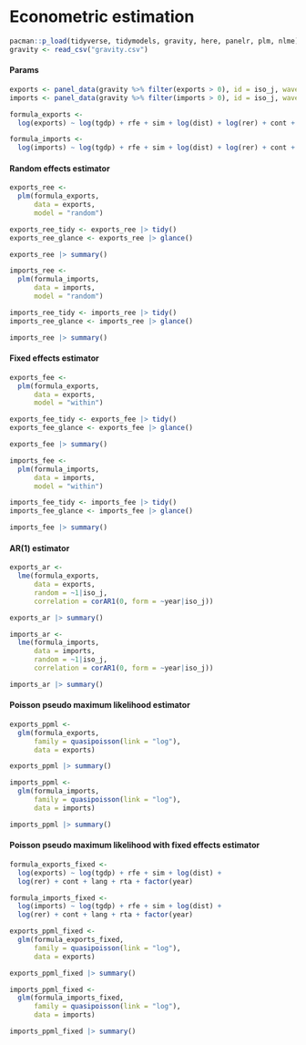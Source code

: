 # Econometric estimation

```r
pacman::p_load(tidyverse, tidymodels, gravity, here, panelr, plm, nlme)
gravity <- read_csv("gravity.csv")
```

#### Params

```r
exports <- panel_data(gravity %>% filter(exports > 0), id = iso_j, wave = year)
imports <- panel_data(gravity %>% filter(imports > 0), id = iso_j, wave = year)
```

```r
formula_exports <- 
  log(exports) ~ log(tgdp) + rfe + sim + log(dist) + log(rer) + cont + lang + rta

formula_imports <- 
  log(imports) ~ log(tgdp) + rfe + sim + log(dist) + log(rer) + cont + lang + rta
```

#### Random effects estimator

```r
exports_ree <- 
  plm(formula_exports,
      data = exports,
      model = "random")

exports_ree_tidy <- exports_ree |> tidy()
exports_ree_glance <- exports_ree |> glance()

exports_ree |> summary()
```

```r
imports_ree <- 
  plm(formula_imports,
      data = imports,
      model = "random")

imports_ree_tidy <- imports_ree |> tidy()
imports_ree_glance <- imports_ree |> glance()

imports_ree |> summary()
```

#### Fixed effects estimator

```r
exports_fee <- 
  plm(formula_exports,
      data = exports,
      model = "within")

exports_fee_tidy <- exports_fee |> tidy()
exports_fee_glance <- exports_fee |> glance()

exports_fee |> summary()
```

```r
imports_fee <- 
  plm(formula_imports,
      data = imports,
      model = "within")

imports_fee_tidy <- imports_fee |> tidy()
imports_fee_glance <- imports_fee |> glance()

imports_fee |> summary()
```

#### AR(1) estimator

```r
exports_ar <- 
  lme(formula_exports,
      data = exports,
      random = ~1|iso_j,
      correlation = corAR1(0, form = ~year|iso_j))

exports_ar |> summary()
```

```r
imports_ar <- 
  lme(formula_imports,
      data = imports,
      random = ~1|iso_j,
      correlation = corAR1(0, form = ~year|iso_j))

imports_ar |> summary()
```

#### Poisson pseudo maximum likelihood estimator

```r
exports_ppml <- 
  glm(formula_exports,
      family = quasipoisson(link = "log"),
      data = exports)

exports_ppml |> summary()
```

```r
imports_ppml <- 
  glm(formula_imports,
      family = quasipoisson(link = "log"),
      data = imports)

imports_ppml |> summary()
```

#### Poisson pseudo maximum likelihood with fixed effects estimator

```r
formula_exports_fixed <- 
  log(exports) ~ log(tgdp) + rfe + sim + log(dist) + 
  log(rer) + cont + lang + rta + factor(year)

formula_imports_fixed <- 
  log(imports) ~ log(tgdp) + rfe + sim + log(dist) + 
  log(rer) + cont + lang + rta + factor(year)
```

```r
exports_ppml_fixed <- 
  glm(formula_exports_fixed,
      family = quasipoisson(link = "log"),
      data = exports)

exports_ppml_fixed |> summary()
```

```r
imports_ppml_fixed <- 
  glm(formula_imports_fixed,
      family = quasipoisson(link = "log"),
      data = imports)

imports_ppml_fixed |> summary()
```
